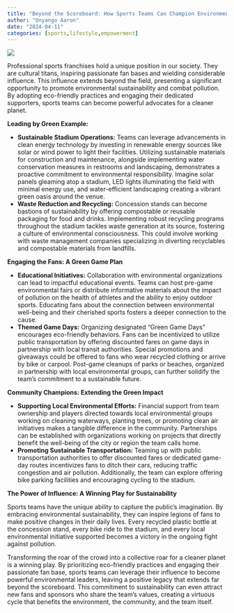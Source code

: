 ```yaml
---
title: "Beyond the Scoreboard: How Sports Teams Can Champion Environmental Sustainability"
author: "Onyango Aaron"
date: "2024-04-11"
categories: [sports,lifestyle,empowerment]
---
```


![](sports.jpg)


Professional sports franchises hold a unique position in our society. They are cultural titans, inspiring passionate fan bases and wielding considerable influence. This influence extends beyond the field, presenting a significant opportunity to promote environmental sustainability and combat pollution. By adopting eco-friendly practices and engaging their dedicated supporters, sports teams can become powerful advocates for a cleaner planet.

**Leading by Green Example:**

+ **Sustainable Stadium Operations:**  Teams can leverage advancements in clean energy technology by investing in renewable energy sources like solar or wind power to light their facilities. Utilizing sustainable materials for construction and maintenance, alongside implementing water conservation measures in restrooms and landscaping, demonstrates a proactive commitment to environmental responsibility.  Imagine solar panels gleaming atop a stadium, LED lights illuminating the field with minimal energy use, and water-efficient landscaping creating a vibrant green oasis around the venue. 
+ **Waste Reduction and Recycling:**  Concession stands can become bastions of sustainability by offering compostable or reusable packaging for food and drinks. Implementing robust recycling programs throughout the stadium tackles waste generation at its source, fostering a culture of environmental consciousness.  This could involve working with waste management companies specializing in diverting recyclables and compostable materials from landfills. 

**Engaging the Fans: A Green Game Plan**

+ **Educational Initiatives:**  Collaboration with environmental organizations can lead to impactful educational events.  Teams can host pre-game environmental fairs or distribute informative materials about the impact of pollution on the health of athletes and the ability to enjoy outdoor sports. Educating fans about the connection between environmental well-being and their cherished sports fosters a deeper connection to the cause. 
+ **Themed Game Days:**  Organizing designated "Green Game Days" encourages eco-friendly behaviors. Fans can be incentivized to utilize public transportation by offering discounted fares on game days in partnership with local transit authorities.  Special promotions and giveaways could be offered to fans who wear recycled clothing or arrive by bike or carpool. Post-game cleanups of parks or beaches, organized in partnership with local environmental groups, can further solidify the team's commitment to a sustainable future. 

**Community Champions: Extending the Green Impact**

+ **Supporting Local Environmental Efforts:**  Financial support from team ownership and players directed towards local environmental groups working on cleaning waterways, planting trees, or promoting clean air initiatives makes a tangible difference in the community.  Partnerships can be established with organizations working on projects that directly benefit the well-being of the city or region the team calls home. 
+ **Promoting Sustainable Transportation:**  Teaming up with public transportation authorities to offer discounted fares or dedicated game-day routes incentivizes fans to ditch their cars, reducing traffic congestion and air pollution. Additionally, the team can explore offering bike parking facilities and encouraging cycling to the stadium. 

**The Power of Influence: A Winning Play for Sustainability**

Sports teams have the unique ability to capture the public's imagination. By embracing environmental sustainability, they can inspire legions of fans to make positive changes in their daily lives. Every recycled plastic bottle at the concession stand, every bike ride to the stadium, and every local environmental initiative supported becomes a victory in the ongoing fight against pollution.

Transforming the roar of the crowd into a collective roar for a cleaner planet is a winning play. By prioritizing eco-friendly practices and engaging their passionate fan base, sports teams can leverage their influence to become powerful environmental leaders, leaving a positive legacy that extends far beyond the scoreboard.  This commitment to sustainability can even attract new fans and sponsors who share the team's values, creating a virtuous cycle that benefits the environment, the community, and the team itself. 